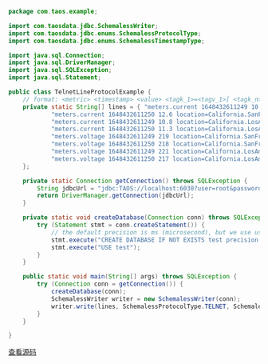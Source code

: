 ```java
package com.taos.example;

import com.taosdata.jdbc.SchemalessWriter;
import com.taosdata.jdbc.enums.SchemalessProtocolType;
import com.taosdata.jdbc.enums.SchemalessTimestampType;

import java.sql.Connection;
import java.sql.DriverManager;
import java.sql.SQLException;
import java.sql.Statement;

public class TelnetLineProtocolExample {
    // format: <metric> <timestamp> <value> <tagk_1>=<tagv_1>[ <tagk_n>=<tagv_n>]
    private static String[] lines = { "meters.current 1648432611249 10.3 location=California.SanFrancisco groupid=2",
            "meters.current 1648432611250 12.6 location=California.SanFrancisco groupid=2",
            "meters.current 1648432611249 10.8 location=California.LosAngeles groupid=3",
            "meters.current 1648432611250 11.3 location=California.LosAngeles groupid=3",
            "meters.voltage 1648432611249 219 location=California.SanFrancisco groupid=2",
            "meters.voltage 1648432611250 218 location=California.SanFrancisco groupid=2",
            "meters.voltage 1648432611249 221 location=California.LosAngeles groupid=3",
            "meters.voltage 1648432611250 217 location=California.LosAngeles groupid=3",
    };

    private static Connection getConnection() throws SQLException {
        String jdbcUrl = "jdbc:TAOS://localhost:6030?user=root&password=taosdata";
        return DriverManager.getConnection(jdbcUrl);
    }

    private static void createDatabase(Connection conn) throws SQLException {
        try (Statement stmt = conn.createStatement()) {
            // the default precision is ms (microsecond), but we use us(microsecond) here.
            stmt.execute("CREATE DATABASE IF NOT EXISTS test precision 'us'");
            stmt.execute("USE test");
        }
    }

    public static void main(String[] args) throws SQLException {
        try (Connection conn = getConnection()) {
            createDatabase(conn);
            SchemalessWriter writer = new SchemalessWriter(conn);
            writer.write(lines, SchemalessProtocolType.TELNET, SchemalessTimestampType.NOT_CONFIGURED);
        }
    }

}

```

[查看源码](https://github.com/taosdata/TDengine/blob/main/docs/examples/java/src/main/java/com/taos/example/TelnetLineProtocolExample.java)

